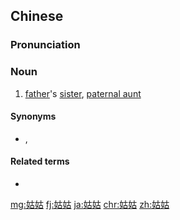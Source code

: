 ==Chinese==
{{zh-forms}}

===Pronunciation===
{{zh-pron
|m=gūgu
|c=gu1-4 gu1,gu1 gu1
|cat=n
}}

===Noun===
{{zh-noun}}

# [[father]]'s [[sister]], [[paternal aunt]]

====Synonyms====
* {{zh-l|姑媽}}, {{zh-l|姑母}}

====Related terms====
* {{zh-l|姑父}}

[[mg:姑姑]]
[[fj:姑姑]]
[[ja:姑姑]]
[[chr:姑姑]]
[[zh:姑姑]]